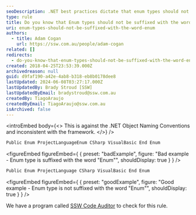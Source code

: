 ```yaml
---
seoDescription: .NET best practices dictate that enum types should not be suffixed with the word "Enum".
type: rule
title: Do you know that Enum types should not be suffixed with the word "Enum"?
uri: enum-types-should-not-be-suffixed-with-the-word-enum
authors:
  - title: Adam Cogan
    url: https://ssw.com.au/people/adam-cogan
related: []
redirects:
  - do-you-know-that-enum-types-should-not-be-suffixed-with-the-word-enum
created: 2018-04-25T23:53:39.000Z
archivedreason: null
guid: d9faf190-a42e-4ab8-b318-eb8b0178dee8
lastUpdated: 2024-06-08T03:27:17.000Z
lastUpdatedBy: Brady Stroud [SSW]
lastUpdatedByEmail: bradystroud@ssw.com.au
createdBy: TiagoAraujo
createdByEmail: TiagoAraujo@ssw.com.au
isArchived: false
---
```


<introEmbed
  body={<>
This is against the .NET Object Naming Conventions and inconsistent with the framework.
  </>}
/>
```csharp
Public Enum ProjectLanguageEnum CSharp VisualBasic End Enum
```
<figureEmbed figureEmbed={ {
  preset: "badExample",
  figure: "Bad example - Enum type is suffixed with the word \"Enum\"",
  shouldDisplay: true
} } />


```csharp
Public Enum ProjectLanguage CSharp VisualBasic End Enum
```
<figureEmbed figureEmbed={ {
  preset: "goodExample",
  figure: "Good example - Enum type is not suffixed with the word \"Enum\"",
  shouldDisplay: true
} } />


We have a program called [SSW Code Auditor](https://www.ssw.com.au/ssw/CodeAuditor/) to check for this rule.
